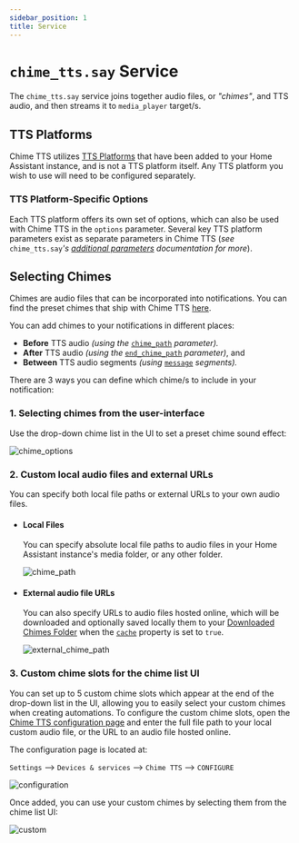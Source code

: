 ```yaml
---
sidebar_position: 1
title: Service
---
```



# `chime_tts.say` Service

The `chime_tts.say` service joins together audio files, or *"chimes"*, and TTS audio, and then streams it to `media_player` target/s.

## TTS Platforms

Chime TTS utilizes [TTS Platforms](https://www.home-assistant.io/integrations/#text-to-speech) that have been added to your Home Assistant instance, and is not a TTS platform itself. Any TTS platform you wish to use will need to be configured separately.

### TTS Platform-Specific Options
Each TTS platform offers its own set of options, which can also be used with Chime TTS in the `options` parameter. Several key TTS platform parameters exist as separate parameters in Chime TTS (*see* `chime_tts.say`*'s [additional parameters](./parameters#additional-parameters) documentation for more*).

## Selecting Chimes

Chimes are audio files that can be incorporated into notifications. You can find the preset chimes that ship with Chime TTS [here](https://github.com/nimroddolev/chime_tts/tree/main/custom_components/chime_tts/mp3s).

You can add chimes to your notifications in different places:
- **Before** TTS audio *(using the* [`chime_path`](./parameters#chime_path) *parameter).*
- **After** TTS audio *(using the* [`end_chime_path`](./parameters#end_chime_path) *parameter)*, and
- **Between** TTS audio segments *(using* [`message`](./parameters#advanced-usage-segment-sequences) *segments).*

There are 3 ways you can define which chime/s to include in your notification:

### 1. Selecting chimes from the user-interface
Use the drop-down chime list in the UI to set a preset chime sound effect:

![chime_options](https://raw.githubusercontent.com/nimroddolev/chime_tts/main/images/wiki/chimes/chime_options.gif)


### 2. Custom local audio files and external URLs

You can specify both local file paths or external URLs to your own audio files.

* #### Local Files
  You can specify absolute local file paths to audio files in your Home Assistant instance's media folder, or any other folder.

  ![chime_path](https://raw.githubusercontent.com/nimroddolev/chime_tts/main/images/wiki/chimes/chime_path.png)

* #### External audio file URLs
  You can also specify URLs to audio files hosted online, which will be downloaded and optionally saved locally them to your [Downloaded Chimes Folder](../../quick-start/configuration) when the [`cache`](../say-service/parameters#cache) property is set to `true`.

  ![external_chime_path](https://github.com/nimroddolev/chime_tts/assets/1849295/91adf68c-f77d-4c45-b341-93e392792e31)

### 3. Custom chime slots for the chime list UI
You can set up to 5 custom chime slots which appear at the end of the drop-down list in the UI, allowing you to easily select your custom chimes when creating automations.
To configure the custom chime slots, open the [Chime TTS configuration page](../../quick-start/configuration) and enter the full file path to your local custom audio file, or the URL to an audio file hosted online.

The configuration page is located at:

`Settings` --> `Devices & services` --> `Chime TTS` --> `CONFIGURE`

![configuration](https://github.com/nimroddolev/chime_tts/assets/1849295/c0e186a2-5fc5-4b0c-9eb8-7089bcec6721)

Once added, you can use your custom chimes by selecting them from the chime list UI:

![custom](https://raw.githubusercontent.com/nimroddolev/chime_tts/main/images/wiki/chimes/custom_1.gif)
